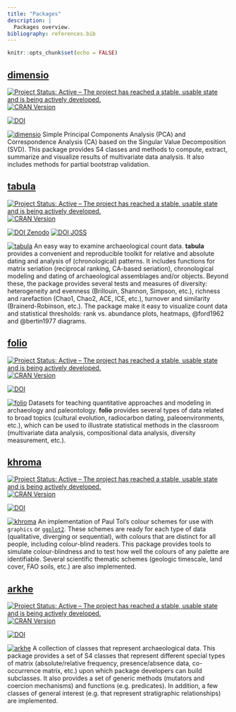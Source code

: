 ```yaml
---
title: "Packages"
description: |
  Packages overview.
bibliography: references.bib
---
```


```r
knitr::opts_chunk$set(echo = FALSE)
```

## [dimensio](https://dimensio.tesselle.org)

[![Project Status: Active – The project has reached a stable, usable state and is being actively developed.](https://www.repostatus.org/badges/latest/active.svg)](https://www.repostatus.org/#active)
[![CRAN Version](http://www.r-pkg.org/badges/version/dimensio)](https://cran.r-project.org/package=dimensio)

[![DOI](https://zenodo.org/badge/DOI/10.5281/zenodo.4478530.svg)](https://doi.org/10.5281/zenodo.4478530)

[<img class="hex" alt="dimensio" src="images/dimensio.png" />](https://dimensio.tesselle.org "Read the documentation.") Simple Principal Components Analysis (PCA) and Correspondence Analysis (CA) based on the Singular Value Decomposition (SVD). This package provides S4 classes and methods to compute, extract, summarize and visualize results of multivariate data analysis. It also includes methods for partial bootstrap validation.

## [tabula](https://tabula.tesselle.org)

[![Project Status: Active – The project has reached a stable, usable state and is being actively developed.](https://www.repostatus.org/badges/latest/active.svg)](https://www.repostatus.org/#active)
[![CRAN Version](http://www.r-pkg.org/badges/version/tabula)](https://cran.r-project.org/package=tabula)

[![DOI Zenodo](https://zenodo.org/badge/DOI/10.5281/zenodo.1489944.svg)](https://doi.org/10.5281/zenodo.1489944)
[![DOI JOSS](https://joss.theoj.org/papers/10.21105/joss.01821/status.svg)](https://doi.org/10.21105/joss.01821)

[<img class="hex" alt="tabula" src="images/tabula.png" />](https://tabula.tesselle.org "Read the documentation.") An easy way to examine archaeological count data. **tabula** provides a convenient and reproducible toolkit for relative and absolute dating and analysis of (chronological) patterns. It includes functions for matrix seriation (reciprocal ranking, CA-based seriation), chronological modeling and dating of archaeological assemblages and/or objects. Beyond these, the package provides several tests and measures of diversity: heterogeneity and evenness (Brillouin, Shannon, Simpson, etc.), richness and rarefaction (Chao1, Chao2, ACE, ICE, etc.), turnover and similarity (Brainerd-Robinson, etc.). The package make it easy to visualize count data and statistical thresholds: rank vs. abundance plots, heatmaps, @ford1962 and @bertin1977 diagrams.

## [folio](https://folio.tesselle.org)

[![Project Status: Active – The project has reached a stable, usable state and is being actively developed.](https://www.repostatus.org/badges/latest/active.svg)](https://www.repostatus.org/#active)
[![CRAN Version](http://www.r-pkg.org/badges/version/folio)](https://cran.r-project.org/package=folio)

[![DOI](https://zenodo.org/badge/DOI/10.5281/zenodo.4476182.svg)](https://doi.org/10.5281/zenodo.4476182)

[<img class="hex" alt="folio" src="images/folio.png" />](https://folio.tesselle.org "Read the documentation.") Datasets for teaching quantitative approaches and modeling in archaeology and paleontology. **folio** provides several types of data related to broad topics (cultural evolution, radiocarbon dating, paleoenvironments, etc.), which can be used to illustrate statistical methods in the classroom (multivariate data analysis, compositional data analysis, diversity measurement, etc.).

## [khroma](https://khroma.tesselle.org)

[![Project Status: Active – The project has reached a stable, usable state and is being actively developed.](https://www.repostatus.org/badges/latest/active.svg)](https://www.repostatus.org/#active)
[![CRAN Version](http://www.r-pkg.org/badges/version/khroma)](https://cran.r-project.org/package=khroma)

[![DOI](https://zenodo.org/badge/DOI/10.5281/zenodo.1472077.svg)](https://doi.org/10.5281/zenodo.1472077)

[<img class="hex" alt="khroma" src="images/khroma.png" />](https://khroma.tesselle.org "Read the documentation.") An implementation of Paul Tol's colour schemes for use with `graphics` or [`ggplot2`](https://github.com/tidyverse/ggplot2). These schemes are ready for each type of data (qualitative, diverging or sequential), with colours that are distinct for all people, including colour-blind readers. This package provides tools to simulate colour-blindness and to test how well the colours of any palette are identifiable. Several scientific thematic schemes (geologic timescale, land cover, FAO soils, etc.) are also implemented.

## [arkhe](https://arkhe.tesselle.org)

[![Project Status: Active – The project has reached a stable, usable state and is being actively developed.](https://www.repostatus.org/badges/latest/active.svg)](https://www.repostatus.org/#active)
[![CRAN Version](http://www.r-pkg.org/badges/version/arkhe)](https://cran.r-project.org/package=arkhe)

[![DOI](https://zenodo.org/badge/DOI/10.5281/zenodo.3526659.svg)](https://doi.org/10.5281/zenodo.3526659)

[<img class="hex" alt="arkhe" src="images/arkhe.png" />](https://arkhe.tesselle.org "Read the documentation.") A collection of classes that represent archaeological data. This package provides a set of S4 classes that represent different special types of matrix (absolute/relative frequency, presence/absence data, co-occurrence matrix, etc.) upon which package developers can build subclasses. It also provides a set of generic methods (mutators and coercion mechanisms) and functions (e.g. predicates). In addition, a few classes of general interest (e.g. that represent stratigraphic relationships) are implemented.
